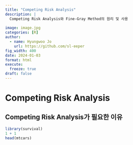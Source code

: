 ```yaml
---
title: "Competing Risk Analysis"
description: |
  Competing Risk Analysis와 Fine-Gray Method의 원리 및 사용
  
image: image.jpg
categories: [R]
author:
  - name: Hyungwoo Jo
    url: https://github.com/sl-eeper
fig_width: 400
date: 2024-01-03
format: html
execute:
  freeze: true
draft: false
---
```


# Competing Risk Analysis

## Competing Risk Analysis가 필요한 이유

```r
library(survival)
1 + 1
head(mtcars)
```
